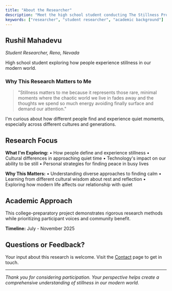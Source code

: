 ```yaml
---
title: "About the Researcher"
description: "Meet the high school student conducting The Stillness Project research study."
keywords: ["researcher", "student researcher", "academic background"]
---
```


## Rushil Mahadevu
*Student Researcher, Reno, Nevada*

High school student exploring how people experience stillness in our modern world.

### Why This Research Matters to Me
> "Stillness matters to me because it represents those rare, minimal moments where the chaotic world we live in fades away and the thoughts we spend so much energy avoiding finally surface and demand our attention."

I'm curious about how different people find and experience quiet moments, especially across different cultures and generations.

## Research Focus

**What I'm Exploring:**
• How people define and experience stillness
• Cultural differences in approaching quiet time
• Technology's impact on our ability to be still
• Personal strategies for finding peace in busy lives

**Why This Matters:**
• Understanding diverse approaches to finding calm
• Learning from different cultural wisdom about rest and reflection
• Exploring how modern life affects our relationship with quiet

## Academic Approach

This college-preparatory project demonstrates rigorous research methods while prioritizing participant voices and community benefit.

**Timeline:** July - November 2025

## Questions or Feedback?

Your input about this research is welcome. Visit the [Contact](/contact) page to get in touch.

---

*Thank you for considering participation. Your perspective helps create a comprehensive understanding of stillness in our modern world.*
